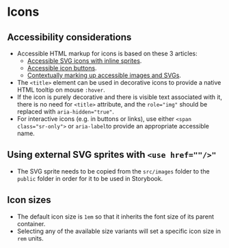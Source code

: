 
<Meta of={Icons} />

# Icons

<Canvas of={Icons.Icons} />
<Controls of={Icons.Icons} />

## Accessibility considerations

- Accessible HTML markup for icons is based on these 3 articles:
    - [Accessible SVG icons with inline sprites](https://www.24a11y.com/2018/accessible-svg-icons-with-inline-sprites/).
    - [Accessible icon buttons](https://www.sarasoueidan.com/blog/accessible-icon-buttons/).
    - [Contextually marking up accessible images and SVGs](https://www.scottohara.me/blog/2019/05/22/contextual-images-svgs-and-a11y.html).
- The `<title>` element can be used in decorative icons to provide a native HTML tooltip on mouse `:hover`.
- If the icon is purely decorative and there is visible text associated with it, there is no need for `<title>` attribute, and the `role="img"` should be replaced with `aria-hidden="true"`.
- For interactive icons (e.g. in buttons or links), use either `<span class="sr-only">`  or `aria-label`to provide an appropriate accessible name.

## Using external SVG sprites with `<use href=""/>"`

- The SVG sprite needs to be copied from the `src/images` folder to the `public` folder in order for it to be used in Storybook.

## Icon sizes

- The default icon size is `1em` so that it inherits the font size of its parent container.
- Selecting any of the available size variants will set a specific icon size in `rem` units.
